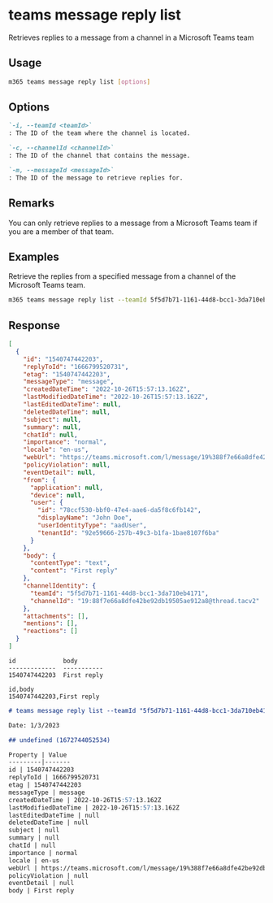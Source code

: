 
# teams message reply list

Retrieves replies to a message from a channel in a Microsoft Teams team

## Usage

```sh
m365 teams message reply list [options]
```

## Options

```md definition-list
`-i, --teamId <teamId>`
: The ID of the team where the channel is located.

`-c, --channelId <channelId>`
: The ID of the channel that contains the message.

`-m, --messageId <messageId>`
: The ID of the message to retrieve replies for.
```

<Global />

## Remarks

You can only retrieve replies to a message from a Microsoft Teams team if you are a member of that team.

## Examples

Retrieve the replies from a specified message from a channel of the Microsoft Teams team.

```sh
m365 teams message reply list --teamId 5f5d7b71-1161-44d8-bcc1-3da710eb4171 --channelId 19:88f7e66a8dfe42be92db19505ae912a8@thread.skype --messageId 1540747442203
```

## Response

<Tabs>
  <TabItem value="JSON">

  ``` json
  [
    {
      "id": "1540747442203",
      "replyToId": "1666799520731",
      "etag": "1540747442203",
      "messageType": "message",
      "createdDateTime": "2022-10-26T15:57:13.162Z",
      "lastModifiedDateTime": "2022-10-26T15:57:13.162Z",
      "lastEditedDateTime": null,
      "deletedDateTime": null,
      "subject": null,
      "summary": null,
      "chatId": null,
      "importance": "normal",
      "locale": "en-us",
      "webUrl": "https://teams.microsoft.com/l/message/19%388f7e66a8dfe42be92db19505ae912a8%40thread.tacv2/1540747442203?groupId=5f5d7b71-1161-44d8-bcc1-3da710eb4171&tenantId=92e59666-257b-49c3-b1fa-1bae8107f6ba&createdTime=1540747442203&parentMessageId=1666799520731",
      "policyViolation": null,
      "eventDetail": null,
      "from": {
        "application": null,
        "device": null,
        "user": {
          "id": "78ccf530-bbf0-47e4-aae6-da5f8c6fb142",
          "displayName": "John Doe",
          "userIdentityType": "aadUser",
          "tenantId": "92e59666-257b-49c3-b1fa-1bae8107f6ba"
        }
      },
      "body": {
        "contentType": "text",
        "content": "First reply"
      },
      "channelIdentity": {
        "teamId": "5f5d7b71-1161-44d8-bcc1-3da710eb4171",
        "channelId": "19:88f7e66a8dfe42be92db19505ae912a8@thread.tacv2"
      },
      "attachments": [],
      "mentions": [],
      "reactions": []
    }
  ]
  ```

  </TabItem>
  <TabItem value="Text">

  ``` text
  id             body
  -------------  -----------
  1540747442203  First reply
  ```

  </TabItem>
  <TabItem value="CSV">

  ``` text
  id,body
  1540747442203,First reply
  ```

  </TabItem>
  <TabItem value="Markdown">

  ```md
  # teams message reply list --teamId "5f5d7b71-1161-44d8-bcc1-3da710eb4171" --channelId "19:88f7e66a8dfe42be92db19505ae912a8@thread.skype" --messageId "1540747442203"

  Date: 1/3/2023

  ## undefined (1672744052534)

  Property | Value
  ---------|-------
  id | 1540747442203
  replyToId | 1666799520731
  etag | 1540747442203
  messageType | message
  createdDateTime | 2022-10-26T15:57:13.162Z
  lastModifiedDateTime | 2022-10-26T15:57:13.162Z
  lastEditedDateTime | null
  deletedDateTime | null
  subject | null
  summary | null
  chatId | null
  importance | normal
  locale | en-us
  webUrl | https://teams.microsoft.com/l/message/19%388f7e66a8dfe42be92db19505ae912a8%40thread.tacv2/1540747442203?groupId=5f5d7b71-1161-44d8-bcc1-3da710eb4171&tenantId=92e59666-257b-49c3-b1fa-1bae8107f6ba&createdTime=1540747442203&parentMessageId=1666799520731
  policyViolation | null
  eventDetail | null
  body | First reply
  ```

  </TabItem>
</Tabs>
